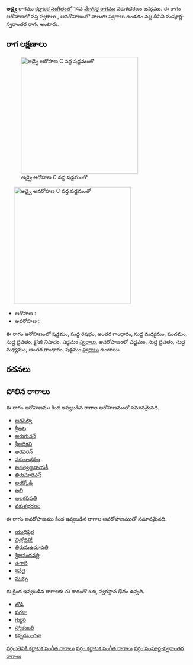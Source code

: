 {{Infobox ragam
	| name          	= అడ్వై
	| synonym	    	= 
	| mela          	= 
	| chakra        	= 
	| janaka        	= 
	| type          	= సంపూర్ణ-స్వరాంతర
	| arohanam      	= {{svaraC|S|R1|G3|M1|P|D1|N2|S'}} 
	| avarohanam    	= {{svaraC|S'|D1|M1|G3|S}}
	| jeeva         	=
	| chhaya        	=
	| nyasa         	=
	| vishesha      	= 
	| equivalent  		= 
}}
{{కర్ణాటక సంగీత రాగాలు}}
'''అడ్వై''' రాగము [[కర్ణాటక సంగీతం]]లో 14వ [[మేళకర్త రాగము]] వకుళభరణం జన్యము.  ఈ రాగం ఆరోహణలో సప్త స్వరాలు , అవరోహణంలో నాలుగు స్వరాలు ఉండడం వల్ల దీనిని సంపూర్ణ-స్వరాంతర రాగం అంటారు.


==రాగ లక్షణాలు==
[[Image:adavai_ar_kb2wiki.png|thumb|right|316px|''అడ్వై'' ఆరోహణ C వద్ద షడ్జమంతో]]
	[[Image:adavai_av_kb2wiki.png|thumb|right|316px|''అడ్వై'' అవరోహణ C వద్ద షడ్జమంతో]]

* ఆరోహణ : {{svaraC|S|R1|G3|M1|P|D1|N2|S'}} 
* అవరోహణ : {{svaraC|S'|D1|M1|G3|S}}

ఈ రాగం ఆరోహణంలో షడ్జమం, సుద్ద  రిషభం, అంతర గాంధారం, సుద్ద మధ్యమం, పంచమం, సుద్ద దైవతం, కైసికి నిషాదం, షడ్జమం [[స్వరాలు]], అవరోహణంలో షడ్జమం, సుద్ద దైవతం, సుద్ద మధ్యమం, అంతర గాంధారం, షడ్జమం [[స్వరాలు]] ఉంటాయి.

==రచనలు==



==పోలిన రాగాలు==
ఈ రాగం ఆరోహణము కింద ఇవ్వబడిన రాగాల ఆరోహణముతో సమానమైనది.
* [[అరసెల్వి]]
* [[ శ్రీఅట]]
* [[అరుగునన్]]
* [[శ్రీఆదికవి]]
* [[అరివరన్]]
* [[వకులాభరణ]]
* [[అజల్వణ్ణనాయకీ]]
* [[తిరుమారివన్]]
* [[అరక్కోడి]]
* [[అలీ]]
* [[ఆలకధిపతి]]
* [[వకుళభరణం]]

ఈ రాగం అవరోహణము కింద ఇవ్వబడిన రాగాల అవరోహణముతో సమానమైనది.
* [[యుధిష్ఠిర]]
* [[చిత్రోదవి!]]
* [[తిరుమఉమాపతి]]
* [[శ్రీఆనందవల్లి]]
* [[ఉగాది]]
* [[శివేదై]]
* [[సుచ్చు]]

ఈ క్రింద ఇవ్వబడిన రాగాలకు ఈ రాగంతో ఒక్క స్వరస్థాన భేదం ఉన్నది.
* [[తోడీ]]
* [[పరజు]]
* [[గుర్జరి]]
* [[స్మోకంబరి]]
* [[కన్నడబంగళా]]



[[వర్గం:తెవికి కర్ణాటక సంగీత రాగాలు]]
[[వర్గం:కర్ణాటక సంగీత రాగాలు]]
[[వర్గం:సంపూర్ణ-స్వరాంతర రాగాలు]]